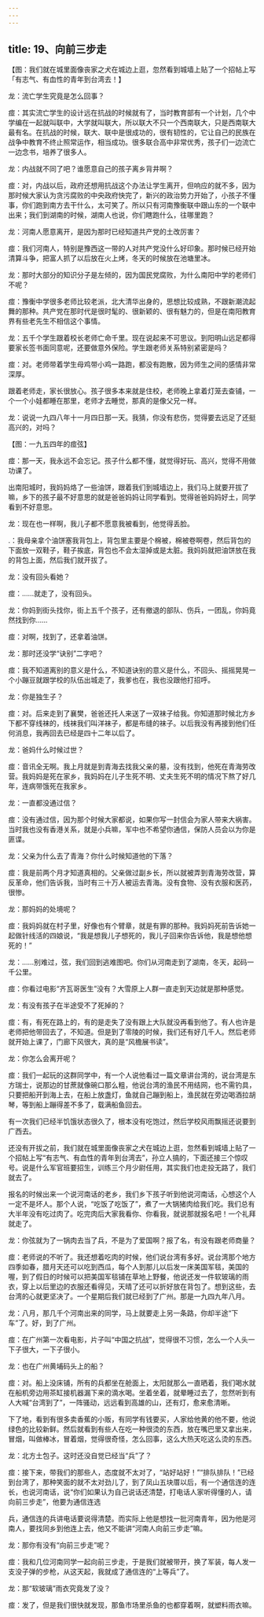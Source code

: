 ```yaml
---
---
---
```

title: 19、向前三步走
---






【图：我们就在城里面像丧家之犬在城边上逛，忽然看到城墙上贴了一个招帖上写「有志气、有血性的青年到台湾去！】

龙：流亡学生究竟是怎么回事？

痖：其实流亡学生的设计远在抗战的时候就有了，当时教育部有一个计划，几个中学编在一起就叫联中，大学就叫联大，所以联大不只一个西南联大，只是西南联大最有名。在抗战的时候，联大、联中是很成功的，很有韧性的，它让自己的民族在战争中教育不终止照常运作，相当成功。很多联合高中非常优秀，孩子们一边流亡一边念书，培养了很多人。

龙：内战就不同了吧？谁愿意自己的孩子离乡背井啊？

痖：对，内战以后，政府还想用抗战这个办法让学生离开，但响应的就不多，因为那时候大家认为贪污腐败的中央政府快完了，新兴的政治势力开始了，小孩子不懂事，你们跑到南方去干什么，太可笑了。所以只有河南豫衡联中跟山东的一个联中出来；我们到湖南的时候，湖南人也说，你们瞎跑什么，往哪里跑？

龙：河南人愿意离开，是因为那时已经知道共产党的土改厉害？

痖：我们河南人，特别是豫西这一带的人对共产党没什么好印象。那时候已经开始清算斗争，把富人抓了以后放在火上烤，冬天的时候放在池塘里冰。

龙：那时大部分的知识分子是左倾的，因为国民党腐败，为什么南阳中学的老师们不呢？

痖：豫衡中学很多老师比较老派，北大清华出身的，思想比较成熟，不跟新潮流起舞的那种。共产党在那时代是很时髦的、很新颖的、很有魅力的，但是在南阳教育界有些老先生不相信这个事情。

龙：五千个学生跟着校长老师亡命千里。现在说起来不可思议。到阳明山远足都得要家长签书面同意呢，还要做意外保险。学生跟老师关系特别紧密是吗？

痖：对。老师带着学生母鸡带小鸡一路跑，都没有跑散，因为师生之间的感情非常深厚。

跟着老师走，家长很放心。孩子很多本来就是住校，老师晚上拿着灯笼去查铺，一个一个小娃都睡在那里，老师才去睡觉，那真的是像父兄一样。

龙：说说一九四八年十一月四日那一天。我猜，你没有悲伤，觉得要去远足了还挺高兴的，对吗？



【图：一九五四年的痖弦】

痖：那一天，我永远不会忘记。孩子什么都不懂，就觉得好玩、高兴，觉得不用做功课了。

出南阳城时，我妈妈烙了一些油饼，跟着我们到城墙边上，我们马上就要开拔了嘛，乡下的孩子最不好意思的就是爸爸妈妈让同学看到。觉得爸爸妈妈好土，同学看到不好意思。

龙：现在也一样啊，我儿子都不愿意我被看到，他觉得丢脸。

.：我母亲拿个油饼塞我背包上，背包里主要是个棉被，棉被卷啊卷，然后背包的下面放一双鞋子，鞋子挨底，背包也不会太湿掉或是太脏。我妈妈就把油饼放在我的背包上面，然后我们就开拔了。

龙：没有回头看她？

痖：……就走了，没有回头。

龙：你妈到街头找你，街上五千个孩子，还有撤退的部队、伤兵，一团乱，你妈竟然找到你……

痖：对啊，找到了，还拿着油饼。

龙：那时还没学“诀别”二字吧？

痖：我不知道离别的意义是什么，不知道诀别的意义是什么，不回头、摇摇晃晃一个小蹦豆就跟学校的队伍出城走了，我爹也在，我也没跟他打招呼。

龙：你是独生子？

痖：对。后来走到了襄樊，爸爸还托人来送了一双袜子给我。你知道那时候北方乡下都不穿线袜的，线袜我们叫洋袜子，都是布缝的袜子。以后我没有再接到他们任何消息，我再回去已经是四十二年以后了。

龙：爸妈什么时候过世？

痖：音讯全无啊。我上月就是到青海去找我父亲的墓，没有找到，他死在青海劳改营。我妈妈是死在家乡，我妈妈在儿子生死不明、丈夫生死不明的情况下熬了好几年，连病带饿死在我家乡。

龙：一直都没通过信？

痖：没有通过信，因为那个时候大家都说，如果你写一封信会为家人带来大祸害。当时我也没有香港关系，就是小兵嘛，军中也不希望你通信，保防人员会以为你是匪谍。

龙：父亲为什么去了青海？你什么时候知道他的下落？

痖：我是前两个月才知道真相的。父亲做过副乡长，所以就被弄到青海劳改营，算反革命，他们告诉我，当时有三十万人被运去青海。没有食物、没有衣服和医药，很惨。

龙：那妈妈的处境呢？

痖：我妈妈就在村子里，好像也有个臂章，就是有罪的那种。我妈妈死前告诉她一起做针线活的四娘说，“我是想我儿子想死的，我儿子回来你告诉他，我是想他想死的！”

龙：……别难过，弦，我们回到逃难图吧。你们从河南走到了湖南，冬天，起码一千公里。

痖：你看过电影“齐瓦哥医生”没有？大雪原上人群一直走到天边就是那种感觉。

龙：有没有孩子在半途受不了死掉的？

痖：有，有死在路上的，有的是走失了没有跟上大队就没再看到他了。有人也许是老师把他带回去了，不知道。但是到了零陵的时候，我们还有好几千人。然后老师就开始上课了，门廊下风很大，真的是“风檐展书读”。

龙：你怎么会离开呢？

痖：我们一起玩的这群同学中，有一个人说他看过一篇文章讲台湾的，说台湾是东方瑞士，说那边的甘蔗就像碗口那么粗，他说台湾的渔民不用结网，也不需钓具，只要把船开到海上去，在船上放盏灯，鱼就自己蹦到船上，渔民就在旁边喝酒拉胡琴，等到船上蹦得差不多了，载满船鱼回去。

有一次我们已经半饥饿状态很久了，根本没有吃饱过，然后学校风雨飘摇还说要到广西去。

还没有开拔之前，我们就在城里面像丧家之犬在城边上逛，忽然看到城墙上贴了一个招帖上写“有志气、有血性的青年到台湾去”，孙立人搞的，下面还接三个惊叹号。说是什么军官班要招生，训练三个月少尉任用，其实我们也走投无路了，我们就去了。

报名的时候出来一个说河南话的老乡，我们乡下孩子听到他说河南话，心想这个人一定不是坏人。那个人说，“吃饭了吃饭了”，煮了一大锅猪肉给我们吃。我们总有大半年没有吃过肉了。吃完肉后大家我看你、你看我，就说那就报名吧！一个礼拜就走了。

龙：你弦就为了一锅肉去当了兵，不是为了爱国啊？报了名，有没有跟老师商量？

痖：老师说的不听了。我还想着吃肉的时候，他们说台湾有多好。说台湾那个地方四季如春，腊月天还可以吃到西瓜，每个人到那儿以后发一床美国军毯，美国的喔，到了假日的时候可以把美国军毯铺在草地上野餐，他说还发一件软玻璃的雨衣，穿上以后里边的衣服还看得见，天晴了还可以折好放在背包了。想到这些，去台湾的心就更坚决了。一个星期后我们就已经到了广州。那是一九四九年八月。

龙：八月，那几千个河南出来的同学，马上就要走上另一条路，你却半途“下车”了。好，到了广州。

痖：在广州第一次看电影，片子叫“中国之抗战”，觉得很不习惯，怎么一个人头一下子很大，一下子很小。

龙：也在广州黄埔码头上的船？

痖：对。船上没床铺，所有的兵都坐在舱面上，太阳就那么一直晒着，我们喝水就在船机旁边用茶缸接机器漏下来的滴水喝。坐着坐着，就晕睡过去了，忽然听到有人大喊“台湾到了”，一阵骚动，远远看到高雄的山，还有灯，愈来愈清晰。

下了地，看到有很多卖香蕉的小贩，有同学有钱要买，人家给他黄的他不要，他说绿色的比较新鲜。然后就看到有些人在吃一种很烫的东西，放在嘴巴里又拿出来，冒烟，叫做棒冰，冒着烟，觉得很奇怪，怎么回事，这么大热天吃这么烫的东西。

龙：北方土包子。这时还没自觉已经当“兵”了？

痖：接下来，带我们的那些人，态度就不太对了，“站好站好！”“排队排队！”已经到台湾了，那种笑面的就不太对劲儿了，到了凤山五块厝以后，有一个通信连的连长，也说河南话，说“你们如果认为自己说话还清楚，打电话人家听得懂的人，请向前三步走”，他要为通信连选

兵，通信连的兵讲电话要说得清楚。而实际上他是想找一批河南青年，因为他是河南人，要找同乡到他连上去，他又不能讲“河南人向前三步走”嘛。

龙：那你有没有“向前三步走”呢？

痖：我和几位河南同学一起向前三步走，于是我们就被带开，换了军装，每人发一支没子弹的步枪，从这天起，我就成了通信连的“上等兵”了。

龙：那“软玻璃”雨衣究竟发了没？

痖：发了，但是我们很快就发现，那鱼市场里杀鱼的也都穿着啊，就塑料雨衣嘛。